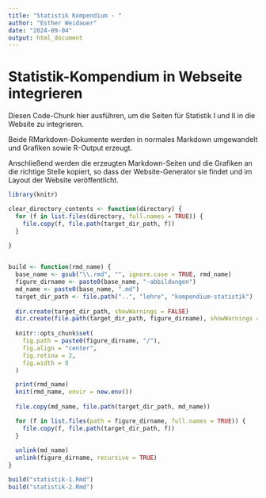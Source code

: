 ```yaml
---
title: "Statistik Kompendium - "
author: "Esther Weidauer"
date: "2024-09-04"
output: html_document
---
```


# Statistik-Kompendium in Webseite integrieren

Diesen Code-Chunk hier ausführen, um die Seiten für Statistik I und II in die Website zu integrieren.

Beide RMarkdown-Dokumente werden in normales Markdown umgewandelt und Grafiken sowie R-Output erzeugt.

Anschließend werden die erzeugten Markdown-Seiten und die Grafiken an die richtige Stelle kopiert,
so dass der Website-Generator sie findet und im Layout der Website veröffentlicht.

```r
library(knitr)

clear_directory_contents <- function(directory) {
  for (f in list.files(directory, full.names = TRUE)) {
    file.copy(f, file.path(target_dir_path, f))
  }
  
}


build <- function(rmd_name) {
  base_name <- gsub("\\.rmd", "", ignore.case = TRUE, rmd_name)
  figure_dirname <- paste0(base_name, "-abbildungen")
  md_name <- paste0(base_name, ".md")
  target_dir_path <- file.path("..", "lehre", "kompendium-statistik")
  
  dir.create(target_dir_path, showWarnings = FALSE)
  dir.create(file.path(target_dir_path, figure_dirname), showWarnings = FALSE)
  
  knitr::opts_chunk$set(
    fig.path = paste0(figure_dirname, "/"),
    fig.align = "center",
    fig.retina = 2,
    fig.width = 8
  )

  print(rmd_name)
  knit(rmd_name, envir = new.env())
  
  file.copy(md_name, file.path(target_dir_path, md_name))

  for (f in list.files(path = figure_dirname, full.names = TRUE)) {
    file.copy(f, file.path(target_dir_path, f))
  }
  
  unlink(md_name)
  unlink(figure_dirname, recursive = TRUE)
}

build("statistik-1.Rmd")
build("statistik-2.Rmd")
```

